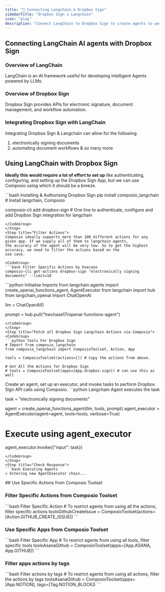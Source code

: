```yaml
---
title: "🚀 Connecting Langchain & Dropbox Sign"
sidebarTitle: "Dropbox Sign x Langchain"
icon: "play"
description: "Connect LangChain to Dropbox Sign to create agents to perform tasks using natural language"
---
```


## Connecting LangChain AI agents with Dropbox Sign

### Overview of LangChain

LangChain is an AI framework useful for developing intelligent Agents powered by LLMs.

### Overview of Dropbox Sign

Dropbox Sign provides APIs for electronic signature, document management, and workflow automation.

### Integrating Dropbox Sign with LangChain

Integrating Dropbox Sign & Langchain can allow for the following:

1. electronically signing documents
2. automating document workflows
& so many more

## Using LangChain with Dropbox Sign

<Steps>
<Step title="Setting Up the Environment">

**Ideally this would require a lot of effort to set up** like authenticating, configuring, and setting up the Dropbox Sign App, but we can use Composio using which it should be a breeze.

<CodeGroup>
```bash Installing & Authorising Dropbox Sign
pip install composio_langchain # Install langchain, Composio 

composio-cli add dropbox-sign # One line to authenticate, configure and add Dropbox Sign integration for langchain
```
</CodeGroup>
</Step>
<Step title="Filter Actions">
Composio ideally supports more than 100 different actions for any given app. If we supply all of them to langchain agents, 
the accuracy of the agent will be very low. So to get the highest accuracy, we need to filter the actions based on the 
use case.

<CodeGroup>
```bash Filter Specific Actions by Usecase
composio-cli get-actions dropbox-sign "electronically signing documents" --limit=10
```
</CodeGroup>

</Step>
<Step title="Import Base Packages">

<CodeGroup>
```python Initialise Imports
from langchain.agents import create_openai_functions_agent, AgentExecutor
from langchain import hub
from langchain_openai import ChatOpenAI


llm = ChatOpenAI()

prompt = hub.pull("hwchase17/openai-functions-agent")
```
</CodeGroup>
</Step>
<Step title="Fetch all Dropbox Sign Langchain Actions via Composio">
<CodeGroup>
```python Tools For Dropbox Sign
# Import from composio_langchain
from composio_langchain import ComposioToolset, Action, App

tools = ComposioToolset(actions=[]) # Copy the actions from above. 

# Get All the Actions for Dropbox Sign
# tools = ComposioToolset(apps=[App.dropbox-sign]) # can use this as well
```
</CodeGroup>
</Step>
<Step title="Execute the Agent">
Create an agent, set up an executor, and invoke tasks to perform Dropbox Sign API calls using Composio. 
<CodeGroup>
```python Langchain Agent executes the task

task = "electronically signing documents"

agent = create_openai_functions_agent(llm, tools, prompt)
agent_executor = AgentExecutor(agent=agent, tools=tools, verbose=True)

# Execute using agent_executor
agent_executor.invoke({"input": task})
```
</CodeGroup>
</Step>
<Step title="Check Response">
```bash Executing Agents
> Entering new AgentExecutor chain...
```
</Step>
</Steps>
## Use Specific Actions from Composio Toolset

### Filter Specific Actions from Composio Toolset

<CodeGroup>
```bash Filter Specific Action
# To restrict agents from using all the actions, filter specific actions
toolsGithubCreateIssue = ComposioToolset(actions=[Action.GITHUB_CREATE_ISSUE])
```
</CodeGroup>

### Use Specific Apps from Composio Toolset
<CodeGroup>
```bash Filter Specific App
# To restrict agents from using all tools, filter specific tools
toolsAsanaGithub = ComposioToolset(apps=[App.ASANA, App.GITHUB])
```
</CodeGroup>

### Filter apps actions by tags 
<CodeGroup>
```bash Filter actions by tags
# To restrict agents from using all actions, filter the actions by tags
toolsAsanaGithub = ComposioToolset(apps=[App.NOTION], tags=[Tag.NOTION_BLOCK])
```
</CodeGroup>


